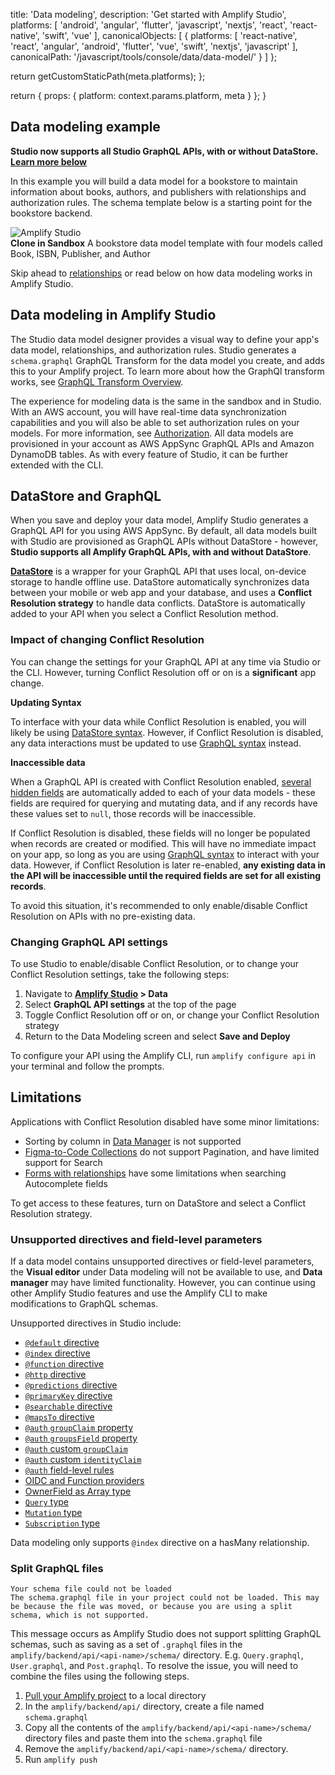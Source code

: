 
  title: 'Data modeling',
  description: 'Get started with Amplify Studio',
  platforms: [
    'android',
    'angular',
    'flutter',
    'javascript',
    'nextjs',
    'react',
    'react-native',
    'swift',
    'vue'
  ],
  canonicalObjects: [
    {
      platforms: [
        'react-native',
        'react',
        'angular',
        'android',
        'flutter',
        'vue',
        'swift',
        'nextjs',
        'javascript'
      ],
      canonicalPath: '/javascript/tools/console/data/data-model/'
    }
  ]
};

  return getCustomStaticPath(meta.platforms);
};

  return {
    props: {
      platform: context.params.platform,
      meta
    }
  };
}

## Data modeling example

<Callout info>

**Studio now supports all Studio GraphQL APIs, with or without DataStore. [Learn more below](#datastore-and-graphql)**

</Callout>

In this example you will build a data model for a bookstore to maintain information about books, authors, and publishers with relationships and authorization rules. The schema template below is a starting point for the bookstore backend.

<ExternalLinkButton href="https://sandbox.amplifyapp.com/schema-design/8771638b-a00a-4a1d-af23-26913967cc5f/clone">
  <img alt="Amplify Studio" src="/images/console/adminui.svg" />
  <div>
    <strong>Clone in Sandbox</strong> A bookstore data model template with four
    models called Book, ISBN, Publisher, and Author
  </div>
</ExternalLinkButton>

Skip ahead to [relationships](/[platform]/tools/console/data/relationships/) or read below on how data modeling works in Amplify Studio.

## Data modeling in Amplify Studio

The Studio data model designer provides a visual way to define your app's data model, relationships, and authorization rules. Studio generates a `schema.graphql` GraphQL Transform for the data model you create, and adds this to your Amplify project. To learn more about how the GraphQl transform works, see [GraphQL Transform Overview](/[platform]/tools/cli-legacy/overview/).

 

The experience for modeling data is the same in the sandbox and in Studio. With an AWS account, you will have real-time data synchronization capabilities and you will also be able to set authorization rules on your models. For more information, see [Authorization](/[platform]/tools/console/authz/). All data models are provisioned in your account as AWS AppSync GraphQL APIs and Amazon DynamoDB tables. As with every feature of Studio, it can be further extended with the CLI.

## DataStore and GraphQL

When you save and deploy your data model, Amplify Studio generates a GraphQL API for you using AWS AppSync. By default, all data models built with Studio are provisioned as GraphQL APIs without DataStore - however, **Studio supports all Amplify GraphQL APIs, with and without DataStore**.

**[DataStore](/[platform]/build-a-backend/more-features/datastore/set-up-datastore/)** is a wrapper for your GraphQL API that uses local, on-device storage to handle offline use. DataStore automatically synchronizes data between your mobile or web app and your database, and uses a **Conflict Resolution strategy** to handle data conflicts. DataStore is automatically added to your API when you select a Conflict Resolution method.

### Impact of changing Conflict Resolution

You can change the settings for your GraphQL API at any time via Studio or the CLI. However, turning Conflict Resolution off or on is a **significant** app change.

**Updating Syntax**

To interface with your data while Conflict Resolution is enabled, you will likely be using [DataStore syntax](/[platform]/build-a-backend/more-features/datastore/manipulate-data/). However, if Conflict Resolution is disabled, any data interactions must be updated to use [GraphQL syntax](/[platform]/build-a-backend/graphqlapi/mutate-data/) instead.

**Inaccessible data**

When a GraphQL API is created with Conflict Resolution enabled, [several hidden fields](/[platform]/build-a-backend/more-features/datastore/how-it-works/#conflict-resolution) are automatically added to each of your data models - these fields are required for querying and mutating data, and if any records have these values set to `null`, those records will be inaccessible.

If Conflict Resolution is disabled, these fields will no longer be populated when records are created or modified. This will have no immediate impact on your app, so long as you are using [GraphQL syntax](/[platform]/build-a-backend/graphqlapi/mutate-data/) to interact with your data. However, if Conflict Resolution is later re-enabled, **any existing data in the API will be inaccessible until the required fields are set for all existing records**.

To avoid this situation, it's recommended to only enable/disable Conflict Resolution on APIs with no pre-existing data.

### Changing GraphQL API settings

To use Studio to enable/disable Conflict Resolution, or to change your Conflict Resolution settings, take the following steps:

1. Navigate to **[Amplify Studio](/[platform]/tools/console/adminui/start/#log-into-the-amplify-console) > Data**
2. Select **GraphQL API settings** at the top of the page  
3. Toggle Conflict Resolution off or on, or change your Conflict Resolution strategy  
4. Return to the Data Modeling screen and select **Save and Deploy**

To configure your API using the Amplify CLI, run `amplify configure api` in your terminal and follow the prompts.

## Limitations

Applications with Conflict Resolution disabled have some minor limitations:

- Sorting by column in [Data Manager](/[platform]/tools/console/data/content-management/) is not supported
- [Figma-to-Code Collections](/[platform]/build-ui/uibuilder/collections/) do not support Pagination, and have limited support for Search
- [Forms with relationships](/[platform]/build-ui/formbuilder/special-inputs/) have some limitations when searching Autocomplete fields

To get access to these features, turn on DataStore and select a Conflict Resolution strategy.

### Unsupported directives and field-level parameters

If a data model contains unsupported directives or field-level parameters, the **Visual editor** under Data modeling will not be available to use, and **Data manager** may have limited functionality. However, you can continue using other Amplify Studio features and use the Amplify CLI to make modifications to GraphQL schemas.

Unsupported directives in Studio include:

- [`@default` directive](/[platform]/build-a-backend/graphqlapi/data-modeling/#assign-default-values-for-fields)
- [`@index` directive](/[platform]/build-a-backend/graphqlapi/data-modeling/#configure-a-secondary-index)
- [`@function` directive](/[platform]/build-a-backend/graphqlapi/custom-business-logic/#lambda-function-resolver)
- [`@http` directive](/[platform]/build-a-backend/graphqlapi/custom-business-logic/#http-resolver)
- [`@predictions` directive](/[platform]/build-a-backend/graphqlapi/connect-machine-learning-services/)
- [`@primaryKey` directive](/[platform]/build-a-backend/graphqlapi/data-modeling/#configure-a-primary-key)
- [`@searchable` directive](/[platform]/build-a-backend/graphqlapi/search-and-result-aggregations/)
- [`@mapsTo` directive](/[platform]/build-a-backend/graphqlapi/schema-evolution/)
- [`@auth` `groupClaim` property](/[platform]/build-a-backend/graphqlapi/customize-authorization-rules/#user-group-based-data-access)
- [`@auth` `groupsField` property](/[platform]/build-a-backend/graphqlapi/customize-authorization-rules/#field-level-authorization-rules)
- [`@auth` custom `groupClaim`](/[platform]/build-a-backend/graphqlapi/customize-authorization-rules/#configure-custom-identity-and-group-claims)
- [`@auth` custom `identityClaim`](/[platform]/build-a-backend/graphqlapi/customize-authorization-rules/#configure-custom-identity-and-group-claims)
- [`@auth` field-level rules](/[platform]/build-a-backend/graphqlapi/customize-authorization-rules/#field-level-authorization-rules)
- [OIDC and Function providers](/[platform]/build-a-backend/graphqlapi/customize-authorization-rules/#using-oidc-authorization-provider)
- [OwnerField as Array type](/[platform]/build-a-backend/graphqlapi/customize-authorization-rules/#multi-user-data-access)
- [`Query` type](/[platform]/build-a-backend/graphqlapi/custom-business-logic/#create-a-custom-query-or-mutation)
- [`Mutation` type](/[platform]/build-a-backend/graphqlapi/custom-business-logic/#create-a-custom-query-or-mutation)
- [`Subscription` type](/[platform]/build-a-backend/graphqlapi/custom-business-logic/#create-a-custom-query-or-mutation)

<Callout>

Data modeling only supports `@index` directive on a hasMany relationship.

</Callout>

### Split GraphQL files

```console
Your schema file could not be loaded
The schema.graphql file in your project could not be loaded. This may be because the file was moved, or because you are using a split schema, which is not supported.
```

This message occurs as Amplify Studio does not support splitting GraphQL schemas, such as saving as a set of `.graphql` files in the `amplify/backend/api/<api-name>/schema/` directory. E.g. `Query.graphql`, `User.graphql`, and `Post.graphql`. To resolve the issue, you will need to combine the files using the following steps.

1. [Pull your Amplify project](/[platform]/tools/console/adminui/extend-cli/#to-configure-the-amplify-cli-for-use-without-an-aws-account) to a local directory
2. In the `amplify/backend/api/` directory, create a file named `schema.graphql`
3. Copy all the contents of the `amplify/backend/api/<api-name>/schema/` directory files and paste them into the `schema.graphql` file
4. Remove the `amplify/backend/api/<api-name>/schema/` directory.
5. Run `amplify push`
